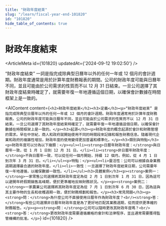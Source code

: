 ```yaml
---
title: "財政年度結束"
slug: "/learn/fiscal-year-end-101820"
id: "101820"
hide_table_of_contents: true
---
```



# 財政年度結束

<ArticleMeta id={101820} updatedAt={'2024-09-12 19:02:50'} />
<div className='border-solid border-b border-t-0 my-4 border-[var(--ifm-color-gray-300)]' />

“財政年度結束” 一詞是指完成除典型日曆年以外的任何一年或 12 個月的會計週期。財政年度通常是用於計算年度財務報表的期間。公司的財政年度可能與日曆年不同，並且可能由於公司需求的性質而不以 12 月 31 日結束。一旦公司選擇了其財政年度結束時確定了，就需要年復一年地遵循這個日期，以確保會計數據在時間框架上是一致的。

<AIContent content={`<h2>財政年度結束</h2><h3>定義</h3><p>“財政年度結束” 是指完成除典型日曆年以外的任何一年或 12 個月的會計週期。財政年度通常用於計算年度財務報表。公司的財政年度可能與日曆年不同，並且可能由於公司需求的性質而不以 12 月 31 日結束。一旦公司選擇了其財政年度結束時確定了，就需要年復一年地遵循這個日期，以確保會計數據在時間框架上是一致的。</p><h3>起源</h3><p>財政年度的概念起源於會計和財務管理的需求。早在中世紀，商人和政府就開始使用不同的時間段來記錄和報告財務信息。隨着現代企業和政府的複雜性增加，財政年度的使用變得更加普遍和標準化。</p><h3>類別與特點</h3><p>財政年度可以分為以下幾類：</p><ul><li><strong>日曆年財政年度：</strong>與日曆年一致，從 1 月 1 日到 12 月 31 日。</li><li><strong>非日曆年財政年度：</strong>不與日曆年一致，可以從任何一個月開始，持續 12 個月。例如，從 4 月 1 日到次年 3 月 31 日。</li></ul><p>特點：</p><ul><li>靈活性：公司可以根據自身業務週期選擇最合適的財政年度。</li><li>一致性：一旦選擇了財政年度結束日期，公司需要年復一年地遵循，以確保數據一致性。</li></ul><h3>具體案例</h3><p><strong>案例一：</strong>一家零售公司選擇將其財政年度定為從 2 月 1 日到次年 1 月 31 日，因為這可以避開年終假期銷售高峰期，便於更準確地反映財務狀況。</p><p><strong>案例二：</strong>一家農業公司選擇將其財政年度定為從 7 月 1 日到次年 6 月 30 日，因為這與其主要作物的生長和收穫週期一致，便於財務規劃和報告。</p><h3>常見問題</h3><p><strong>問：</strong>為什麼公司不直接使用日曆年作為財政年度？<br/><strong>答：</strong>有些公司選擇非日曆年財政年度是為了更好地匹配其業務週期，從而提供更準確的財務報告。</p><p><strong>問：</strong>公司可以隨時更改其財政年度嗎？<br/><strong>答：</strong>更改財政年度需要遵循嚴格的會計和法律程序，並且通常需要獲得監管機構的批准。</p>`} id={101820} />
